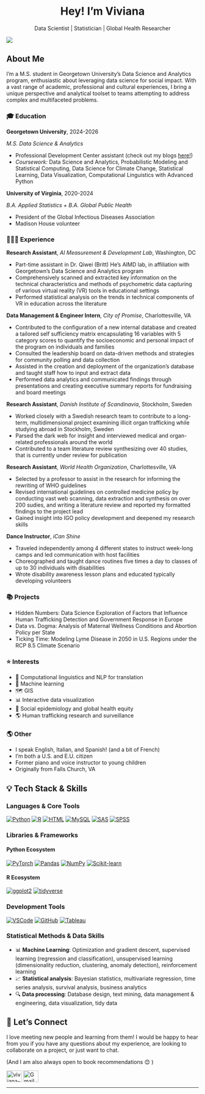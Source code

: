 

<h1 align="center">
  Hey! I’m Viviana
</h1>

<p align="center">
  Data Scientist | Statistician | Global Health Researcher
</p>

![](images/headshot.png)


## About Me

I'm a M.S. student in Georgetown University's Data Science and Analytics program, enthusiastic about leveraging data science for social impact. With a vast range of academic, professional and cultural experiences, I bring a unique perspective and analytical toolset to teams attempting to address complex and multifaceted problems. 


### 🎓 Education

**Georgetown University**, 2024-2026

*M.S. Data Science & Analytics*

- Professional Development Center assistant (check out my blogs [here!](https://analytics.georgetown.edu/blog-posts/sex-and-gender-bias-considerations-for-data-science/))
- *Coursework:* Data Science and Analytics, Probabilistic Modeling and Statistical Computing, Data Science for Climate Change, Statistical Learning, Data Visualization, Computational Linguistics with Advanced Python

**University of Virginia**, 2020-2024

*B.A. Applied Statistics + B.A. Global Public Health*

- President of the Global Infectious Diseases Association
- Madison House volunteer

### 👩🏻‍💻 Experience

**Research Assistant**, *AI Measurement & Development Lab*, Washington, DC

- Part-time assistant in Dr. Qiwei (Britt) He's AIMD lab, in affiliation with Georgetown's Data Science and Analytics program
- Comprehensively scanned and extracted key information on the technical characteristics and methods of psychometric data capturing of various virtual reality (VR) tools in educational settings
- Performed statistical analysis on the trends in technical components of VR in education across the literature

**Data Management & Engineer Intern**, *City of Promise*, Charlottesville, VA

- Contributed to the configuration of a new internal database and created a tailored self sufficiency matrix encapsulating 16 variables with 5 category scores to quantify the socioeconomic and personal impact of the program on individuals and families
- Consulted the leadership board on data-driven methods and strategies for community polling and data collection
- Assisted in the creation and deployment of the organization’s database and taught staff how to input and extract data
- Performed data analytics and communicated findings through presentations and creating executive summary reports for fundraising and board meetings

**Research Assistant**, *Danish Institute of Scandinavia*, Stockholm, Sweden 

- Worked closely with a Swedish research team to contribute to a long-term, multidimensional project examining illicit organ trafficking while studying abroad in Stockholm, Sweden
- Parsed the dark web for insight and interviewed medical and organ-related professionals around the world
- Contributed to a team literature review synthesizing over 40 studies, that is currently under review for publication

**Research Assistant**, *World Health Organization*, Charlottesville, VA

- Selected by a professor to assist in the research for informing the rewriting of WHO guidelines
- Revised international guidelines on controlled medicine policy by conducting vast web scanning, data extraction and synthesis on over 200 sudies, and writing a literature review and reported my formatted findings to the project lead
- Gained insight into IGO policy development and deepened my research skills

**Dance Instructor**, *iCan Shine*

- Traveled independently among 4 different states to instruct week-long camps and led communication with host facilities
- Choreographed and taught dance routines five times a day to classes of up to 30 individuals with disabilities
- Wrote disability awareness lesson plans and educated typically developing volunteers


### 📚 Projects 

- Hidden Numbers: Data Science Exploration of Factors that Influence Human Trafficking Detection and Government Response in Europe
- Data vs. Dogma: Analysis of Maternal Wellness Conditions and Abortion Policy per State
- Ticking Time: Modeling Lyme Disease in 2050 in U.S. Regions under the RCP 8.5 Climate Scenario


### ⭐ Interests

- 💬 Computational linguistics and NLP for translation
- 📖 Machine learning
- 🗺️ GIS
- 📊 Interactive data visualization
- 🧠 Social epidemiology and global health equity
- 🌎 Human trafficking research and surveillance


### 🌎 Other 

- I speak English, Italian, and Spanish! (and a bit of French)
- I'm both a U.S. and E.U. citizen
- Former piano and voice instructor to young children 
- Originally from Falls Church, VA 


## 💡 Tech Stack & Skills

### Languages & Core Tools
[![Python](https://img.shields.io/badge/Python-3776AB?style=for-the-badge&logo=python&logoColor=white)](https://www.python.org/)
[![R](https://img.shields.io/badge/R-276DC3?style=for-the-badge&logo=r&logoColor=white)](https://www.r-project.org/)
[![HTML](https://img.shields.io/badge/HTML-E34F26?style=for-the-badge&logo=html5&logoColor=white)](https://developer.mozilla.org/en-US/docs/Web/HTML)
[![MySQL](https://img.shields.io/badge/mysql-4479A1.svg?style=for-the-badge&logo=mysql&logoColor=white)](https://www.mysql.com/)
[![SAS](https://img.shields.io/badge/SAS-1C7CD6?style=for-the-badge&logo=sas&logoColor=white)](https://www.sas.com/)
[![SPSS](https://img.shields.io/badge/SPSS-052FAD?style=for-the-badge&logo=ibm&logoColor=white)](https://www.ibm.com/products/spss-statistics)

### Libraries & Frameworks
#### Python Ecosystem
[![PyTorch](https://img.shields.io/badge/PyTorch-EE4C2C?style=for-the-badge&logo=pytorch&logoColor=white)](https://pytorch.org/)
[![Pandas](https://img.shields.io/badge/Pandas-150458?style=for-the-badge&logo=pandas&logoColor=white)](https://pandas.pydata.org/)
[![NumPy](https://img.shields.io/badge/NumPy-013243?style=for-the-badge&logo=numpy&logoColor=white)](https://numpy.org/)
[![Scikit-learn](https://img.shields.io/badge/Scikit--learn-F7931E?style=for-the-badge&logo=scikit-learn&logoColor=white)](https://scikit-learn.org/)

#### R Ecosystem
[![ggplot2](https://img.shields.io/badge/ggplot2-276DC3?style=for-the-badge&logo=r&logoColor=white)](https://ggplot2.tidyverse.org/)
[![tidyverse](https://img.shields.io/badge/tidyverse-276DC3?style=for-the-badge&logo=r&logoColor=white)](https://www.tidyverse.org/)

### Development Tools
[![VSCode](https://img.shields.io/badge/VSCode-007ACC?style=for-the-badge&logo=visual-studio-code&logoColor=white)](https://code.visualstudio.com/)
[![GitHub](https://img.shields.io/badge/GitHub-181717?style=for-the-badge&logo=github&logoColor=white)](https://github.com/)
[![Tableau](https://img.shields.io/badge/Tableau-E97627?style=for-the-badge&logo=tableau&logoColor=white)](https://www.tableau.com/)

### Statistical Methods & Data Skills
- 📊 **Machine Learning**: Optimization and gradient descent, supervised learning (regression and classification), unsupervised learning (dimensionality reduction, clustering, anomaly detection), reinforcement learning
- 📈 **Statistical analysis**: Bayesian statistics, multivariate regression, time series analysis, survival analysis, business analytics
- 🔍 **Data processing**: Database design, text mining, data management & engineering, data visualization, tidy data



## 💌 Let's Connect
<p align="left">

I love meeting new people and learning from them! I would be happy to hear from you if you have any questions about my experience, are looking to collaborate on a project, or just want to chat.

(And I am also always open to book recommendations 😊 )

  <a href="https://www.linkedin.com/in/viviana-luccioli-45a997207/" target="blank"><img align="center" src="https://raw.githubusercontent.com/rahuldkjain/github-profile-readme-generator/master/src/images/icons/Social/linked-in-alt.svg" alt="viviana-luccioli" height="30" width="40" /></a>
  <a href="mailto:viviluccioli@gmail.com"><img align="center" src="https://raw.githubusercontent.com/maurodesouza/profile-readme-generator/master/src/assets/icons/social/gmail/default.svg" alt="Gmail" height="30" width="40" /></a>
</p>
</p>

---
